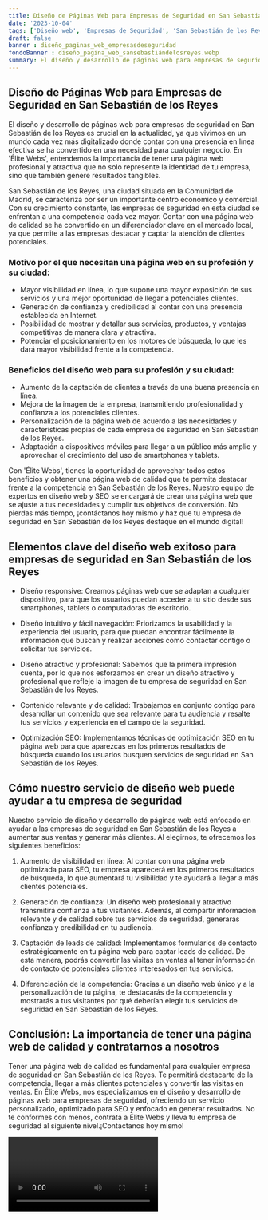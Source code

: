 ```yaml
---
title: Diseño de Páginas Web para Empresas de Seguridad en San Sebastián de los Reyes
date: '2023-10-04'
tags: ['Diseño web', 'Empresas de Seguridad', 'San Sebastián de los Reyes']
draft: false
banner : diseño_paginas_web_empresasdeseguridad
fondoBanner : diseño_pagina_web_sansebastiándelosreyes.webp
summary: El diseño y desarrollo de páginas web para empresas de seguridad en San Sebastián de los Reyes es crucial en la actualidad, ya que vivimos en un mundo cada vez más digitalizado donde contar con una presencia en línea efectiva se ha convertido en una necesidad para cualquier negocio. En 'Élite Webs', entendemos la importancia de tener una página web profesional y atractiva que no solo represente la identidad de tu empresa, sino que también genere resultados tangibles.
---
```


## Diseño de Páginas Web para Empresas de Seguridad en San Sebastián de los Reyes

El diseño y desarrollo de páginas web para empresas de seguridad en San Sebastián de los Reyes es crucial en la actualidad, ya que vivimos en un mundo cada vez más digitalizado donde contar con una presencia en línea efectiva se ha convertido en una necesidad para cualquier negocio. En 'Élite Webs', entendemos la importancia de tener una página web profesional y atractiva que no solo represente la identidad de tu empresa, sino que también genere resultados tangibles.

San Sebastián de los Reyes, una ciudad situada en la Comunidad de Madrid, se caracteriza por ser un importante centro económico y comercial. Con su crecimiento constante, las empresas de seguridad en esta ciudad se enfrentan a una competencia cada vez mayor. Contar con una página web de calidad se ha convertido en un diferenciador clave en el mercado local, ya que permite a las empresas destacar y captar la atención de clientes potenciales.

### Motivo por el que necesitan una página web en su profesión y su ciudad:

- Mayor visibilidad en línea, lo que supone una mayor exposición de sus servicios y una mejor oportunidad de llegar a potenciales clientes.
- Generación de confianza y credibilidad al contar con una presencia establecida en Internet.
- Posibilidad de mostrar y detallar sus servicios, productos, y ventajas competitivas de manera clara y atractiva.
- Potenciar el posicionamiento en los motores de búsqueda, lo que les dará mayor visibilidad frente a la competencia.

### Beneficios del diseño web para su profesión y su ciudad:

- Aumento de la captación de clientes a través de una buena presencia en línea.
- Mejora de la imagen de la empresa, transmitiendo profesionalidad y confianza a los potenciales clientes.
- Personalización de la página web de acuerdo a las necesidades y características propias de cada empresa de seguridad en San Sebastián de los Reyes.
- Adaptación a dispositivos móviles para llegar a un público más amplio y aprovechar el crecimiento del uso de smartphones y tablets.

Con 'Élite Webs', tienes la oportunidad de aprovechar todos estos beneficios y obtener una página web de calidad que te permita destacar frente a la competencia en San Sebastián de los Reyes. Nuestro equipo de expertos en diseño web y SEO se encargará de crear una página web que se ajuste a tus necesidades y cumplir tus objetivos de conversión. No pierdas más tiempo, ¡contáctanos hoy mismo y haz que tu empresa de seguridad en San Sebastián de los Reyes destaque en el mundo digital!

<GifSeo />

<Cta />

## Elementos clave del diseño web exitoso para empresas de seguridad en San Sebastián de los Reyes

- Diseño responsive: Creamos páginas web que se adaptan a cualquier dispositivo, para que los usuarios puedan acceder a tu sitio desde sus smartphones, tablets o computadoras de escritorio.

- Diseño intuitivo y fácil navegación: Priorizamos la usabilidad y la experiencia del usuario, para que puedan encontrar fácilmente la información que buscan y realizar acciones como contactar contigo o solicitar tus servicios.

- Diseño atractivo y profesional: Sabemos que la primera impresión cuenta, por lo que nos esforzamos en crear un diseño atractivo y profesional que refleje la imagen de tu empresa de seguridad en San Sebastián de los Reyes.

- Contenido relevante y de calidad: Trabajamos en conjunto contigo para desarrollar un contenido que sea relevante para tu audiencia y resalte tus servicios y experiencia en el campo de la seguridad.

- Optimización SEO: Implementamos técnicas de optimización SEO en tu página web para que aparezcas en los primeros resultados de búsqueda cuando los usuarios busquen servicios de seguridad en San Sebastián de los Reyes.

## Cómo nuestro servicio de diseño web puede ayudar a tu empresa de seguridad

Nuestro servicio de diseño y desarrollo de páginas web está enfocado en ayudar a las empresas de seguridad en San Sebastián de los Reyes a aumentar sus ventas y generar más clientes. Al elegirnos, te ofrecemos los siguientes beneficios:

1. Aumento de visibilidad en línea: Al contar con una página web optimizada para SEO, tu empresa aparecerá en los primeros resultados de búsqueda, lo que aumentará tu visibilidad y te ayudará a llegar a más clientes potenciales.

2. Generación de confianza: Un diseño web profesional y atractivo transmitirá confianza a tus visitantes. Además, al compartir información relevante y de calidad sobre tus servicios de seguridad, generarás confianza y credibilidad en tu audiencia.

3. Captación de leads de calidad: Implementamos formularios de contacto estratégicamente en tu página web para captar leads de calidad. De esta manera, podrás convertir las visitas en ventas al tener información de contacto de potenciales clientes interesados en tus servicios.

4. Diferenciación de la competencia: Gracias a un diseño web único y a la personalización de tu página, te destacarás de la competencia y mostrarás a tus visitantes por qué deberían elegir tus servicios de seguridad en San Sebastián de los Reyes.

## Conclusión: La importancia de tener una página web de calidad y contratarnos a nosotros

Tener una página web de calidad es fundamental para cualquier empresa de seguridad en San Sebastián de los Reyes. Te permitirá destacarte de la competencia, llegar a más clientes potenciales y convertir las visitas en ventas. En Élite Webs, nos especializamos en el diseño y desarrollo de páginas web para empresas de seguridad, ofreciendo un servicio personalizado, optimizado para SEO y enfocado en generar resultados. No te conformes con menos, contrata a Élite Webs y lleva tu empresa de seguridad al siguiente nivel.¡Contáctanos hoy mismo!

<Video />

<CtaBot job='Empresas de Seguridad' city='San Sebastián de los Reyes'/>

<Gmaps query='San Sebastián de los Reyes+españa+maps' />